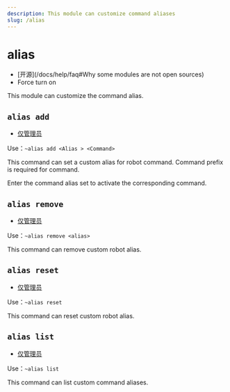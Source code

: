 ```yaml
---
description: This module can customize command aliases
slug: /alias
---
```


# alias

-   [开源]\(/docs/help/faq#Why some modules are not open sources)
-   Force turn on

This module can customize the command alias.

## `alias add`

-   [仅管理员](/docs/permissions)

Use：`~alias add <Alias > <Command>`

This command can set a custom alias for robot command. Command prefix is required for command.

Enter the command alias set to activate the corresponding command.

## `alias remove`

-   [仅管理员](permissions)

Use：`~alias remove <alias>`

This command can remove custom robot alias.

## `alias reset`

-   [仅管理员](permissions)

Use：`~alias reset`

This command can reset custom robot alias.

## `alias list`

-   [仅管理员](permissions)

Use：`~alias list`

This command can list custom command aliases.
